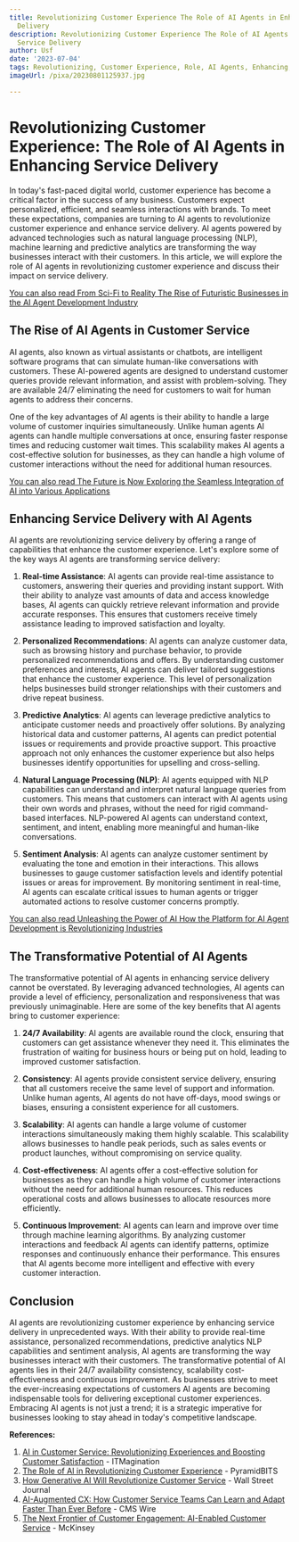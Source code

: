 ```yaml
---
title: Revolutionizing Customer Experience The Role of AI Agents in Enhancing Service
  Delivery
description: Revolutionizing Customer Experience The Role of AI Agents in Enhancing
  Service Delivery
author: Usf
date: '2023-07-04'
tags: Revolutionizing, Customer Experience, Role, AI Agents, Enhancing, Service Delivery
imageUrl: /pixa/20230801125937.jpg

---
```

# Revolutionizing Customer Experience:  The Role of AI Agents  in Enhancing Service  Delivery

In today's fast-paced digital world, customer experience has become  a critical factor in the success  of any business. Customers expect personalized, efficient, and seamless interactions with brands. To meet these expectations,  companies are turning to AI agents to revolutionize customer experience and enhance  service delivery. AI agents powered by  advanced technologies such as natural language processing (NLP), machine learning and predictive analytics are transforming the way businesses interact with their customers. In  this article,  we will explore the role of  AI agents in revolutionizing customer  experience and discuss  their impact on service delivery.

[You can also read From Sci-Fi to Reality The Rise of Futuristic  Businesses in the AI Agent Development Industry](From%20Sci-Fi%20to%20Reality%20The%20Rise%20of%20Futuristic%20Businesses%20in%20the%20AI%20Agent%20Development%20Industry)


## The Rise of  AI Agents in Customer Service

AI  agents, also known  as virtual assistants or chatbots,  are intelligent software programs that can simulate human-like conversations with  customers. These AI-powered agents are designed  to understand customer queries provide relevant information, and assist with problem-solving.  They are available 24/7 eliminating the need for customers to wait for  human agents to address their concerns.

One of the key advantages of AI agents is their ability to handle a large volume of customer inquiries  simultaneously. Unlike human agents AI agents can handle multiple conversations at once, ensuring faster response times and  reducing customer wait times. This scalability makes AI agents  a cost-effective solution for businesses, as  they can handle a  high volume of customer interactions without the need for additional human resources.

[You can also read  The Future  is Now Exploring the Seamless Integration of AI  into Various Applications](The%20Future%20is%20Now%20Exploring%20the%20Seamless%20Integration%20of%20AI%20into%20Various%20Applications)


## Enhancing Service Delivery with AI Agents

AI agents are revolutionizing service  delivery by offering a range of capabilities  that enhance the customer experience. Let's explore some  of the key ways AI agents are transforming service delivery:

1. **Real-time Assistance**: AI  agents  can provide real-time assistance  to customers, answering their queries and  providing instant support. With their ability to analyze vast amounts of data and access knowledge bases, AI agents can quickly retrieve relevant information and provide accurate responses. This ensures that customers  receive timely assistance leading  to improved satisfaction and loyalty.

2. **Personalized Recommendations**: AI agents can analyze customer  data,  such as browsing history and  purchase behavior, to provide personalized recommendations and offers. By understanding customer preferences and interests, AI agents can  deliver tailored suggestions that enhance the customer experience. This level of personalization helps businesses build stronger relationships  with their customers  and drive repeat  business.

3. **Predictive Analytics**: AI agents can leverage predictive analytics  to anticipate customer needs and proactively offer solutions. By analyzing historical data and customer patterns, AI agents can  predict potential issues  or  requirements and provide proactive support. This proactive approach not only enhances the customer experience but also  helps businesses identify opportunities for upselling and cross-selling.

4. **Natural Language  Processing (NLP)**: AI agents  equipped  with NLP capabilities can understand and interpret natural language queries from customers. This means that customers can interact with AI agents using their own words and phrases, without the need for rigid command-based interfaces. NLP-powered AI agents can understand context, sentiment, and  intent, enabling more meaningful  and human-like  conversations.

5. **Sentiment Analysis**: AI agents can analyze  customer sentiment by  evaluating the tone and emotion in their interactions. This allows businesses to gauge customer satisfaction levels and identify potential issues or areas  for improvement. By monitoring sentiment in real-time, AI  agents can escalate critical issues to human agents or trigger automated actions  to resolve customer concerns promptly.

[You can also read  Unleashing the Power of AI How the  Platform for AI Agent Development is Revolutionizing Industries](Unleashing%20the%20Power%20of%20AI%20How%20the%20Platform%20for%20AI%20Agent%20Development%20is%20Revolutionizing%20Industries)


## The Transformative Potential of AI Agents

The transformative potential of  AI agents in enhancing service delivery cannot be overstated. By leveraging advanced technologies, AI agents can provide a level  of efficiency, personalization and responsiveness that was  previously unimaginable. Here  are some of the key benefits that AI agents bring to customer experience:

1. **24/7 Availability**: AI agents are available round the clock, ensuring that  customers  can get assistance whenever they need it.  This eliminates the frustration of  waiting for business hours  or being put on hold, leading to improved customer satisfaction.

2. **Consistency**: AI agents provide consistent service delivery, ensuring  that all customers receive the same level of support and information. Unlike human agents, AI agents do not have off-days, mood swings or biases, ensuring a  consistent experience for all customers.

3. **Scalability**: AI agents can handle a large volume of customer interactions simultaneously making them highly scalable. This scalability allows businesses to handle peak periods, such as sales  events or product launches,  without compromising on service quality.

4. **Cost-effectiveness**: AI agents offer a cost-effective  solution for businesses as they can handle a high volume of customer interactions without the need for additional human resources. This reduces operational costs and  allows businesses to  allocate resources more efficiently.

5. **Continuous Improvement**: AI agents can  learn and improve over  time through machine learning  algorithms. By analyzing customer interactions and  feedback AI agents can identify patterns, optimize  responses and  continuously enhance their performance. This ensures that AI agents become more intelligent and effective with every customer interaction.

## Conclusion

AI agents are revolutionizing customer experience by enhancing service delivery in unprecedented ways. With their ability to provide real-time assistance, personalized  recommendations,  predictive analytics NLP capabilities and sentiment analysis, AI agents are  transforming the way businesses interact with their customers. The transformative potential of AI  agents lies  in their 24/7 availability consistency, scalability cost-effectiveness and continuous improvement. As businesses strive to meet the ever-increasing expectations of customers AI agents are becoming indispensable tools for delivering exceptional customer experiences. Embracing AI agents is  not just a trend; it is a strategic  imperative for businesses looking to stay ahead in today's competitive landscape.

**References:**

1. [AI in  Customer Service: Revolutionizing Experiences and Boosting Customer Satisfaction](https://www.itmagination.com/blog/ai-in-customer-service-revolutionizing-experiences-and-boosting-customer-satisfaction) - ITMagination
2. [The  Role of AI in Revolutionizing Customer Experience](https://pyramidbits.tech/en/2023/04/ai-revolutionizing-customer-experience/?amp=1) -  PyramidBITS
3. [How Generative AI Will  Revolutionize Customer Service](https://partners.wsj.com/salesforce/how-generative-ai-will-revolutionize-customer-service/) - Wall Street Journal
4. [AI-Augmented CX: How Customer Service Teams Can Learn and Adapt Faster Than Ever Before](https://www.cmswire.com/customer-experience/ai-augmented-cx-how-customer-service-teams-can-learn-and-adapt-faster-than-ever-before/) - CMS Wire
5.  [The Next Frontier of Customer  Engagement:  AI-Enabled Customer Service](https://www.mckinsey.com/capabilities/operations/our-insights/the-next-frontier-of-customer-engagement-ai-enabled-customer-service) - McKinsey